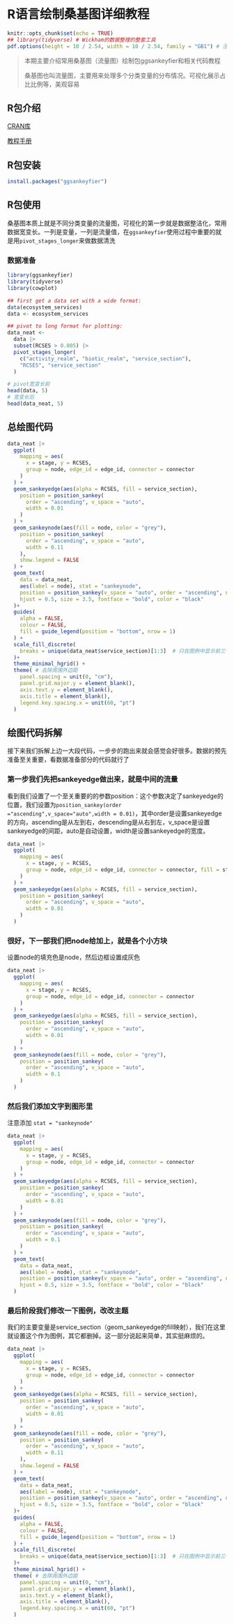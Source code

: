 # R语言绘制桑基图详细教程

```r
knitr::opts_chunk$set(echo = TRUE)
## library(tidyverse) # Wickham的数据整理的整套工具
pdf.options(height = 10 / 2.54, width = 10 / 2.54, family = "GB1") # 注意：此设置要放在最后
```

> 本期主要介绍常用桑基图（流量图）绘制包ggsankeyfier和相关代码教程
> 
> 桑基图也叫流量图，主要用来处理多个分类变量的分布情况。可视化展示占比比例等，美观容易

## R包介绍

[CRAN库](https://cran.r-project.org/web/packages/ggsankeyfier/index.html)

[教程手册](https://cran.r-project.org/web/packages/ggsankeyfier/vignettes/decorating.html)

## R包安装

```r
install.packages("ggsankeyfier")
```

## R包使用

桑基图本质上就是不同分类变量的流量图，可视化的第一步就是数据整洁化，常用数据宽变长。一列是变量，一列是流量值，在`ggsankeyfier`使用过程中重要的就是用`pivot_stages_longer`来做数据清洗

### 数据准备

```r
library(ggsankeyfier)
library(tidyverse)
library(cowplot)
```
```r

## first get a data set with a wide format:
data(ecosystem_services)
data <- ecosystem_services

## pivot to long format for plotting:
data_neat <-
  data |>
  subset(RCSES > 0.005) |>
  pivot_stages_longer(
    c("activity_realm", "biotic_realm", "service_section"),
    "RCSES", "service_section"
  )

# pivot宽变长前
head(data, 5)
# 宽变长后
head(data_neat, 5)
```

## 总绘图代码

```r
data_neat |>
  ggplot(
    mapping = aes(
      x = stage, y = RCSES,
      group = node, edge_id = edge_id, connector = connector
    )
  ) +
  geom_sankeyedge(aes(alpha = RCSES, fill = service_section),
    position = position_sankey(
      order = "ascending", v_space = "auto",
      width = 0.01
    )
  ) +
  geom_sankeynode(aes(fill = node, color = "grey"),
    position = position_sankey(
      order = "ascending", v_space = "auto",
      width = 0.11
    ),
    show.legend = FALSE
  ) +
  geom_text(
    data = data_neat,
    aes(label = node), stat = "sankeynode",
    position = position_sankey(v_space = "auto", order = "ascending", nudge_x = 0),
    hjust = 0.5, size = 3.5, fontface = "bold", color = "black"
  )+
  guides(
    alpha = FALSE,
    colour = FALSE,
    fill = guide_legend(position = "bottom", nrow = 1)
  ) +
  scale_fill_discrete(
    breaks = unique(data_neat$service_section)[1:3]  # 只在图例中显示前三个键
  )+
  theme_minimal_hgrid() +
  theme( # 去除周围外边距
    panel.spacing = unit(0, "cm"),
    panel.grid.major.y = element_blank(),
    axis.text.y = element_blank(),
    axis.title = element_blank(),
    legend.key.spacing.x = unit(60, "pt")
  ) 

```

## 绘图代码拆解

接下来我们拆解上边一大段代码，一步步的跑出来就会感觉会好很多。数据的预先准备至关重要，看数据准备部分的代码就行了

### 第一步我们先把sankeyedge做出来，就是中间的流量

看到我们设置了一个至关重要的的参数position：这个参数决定了sankeyedge的位置，我们设置为`position_sankey(order ="ascending",v_space="auto",width = 0.01)`，其中order是设置sankeyedge的方向，ascending是从左到右，descending是从右到左，v_space是设置sankeyedge的间距，auto是自动设置，width是设置sankeyedge的宽度。


```r
data_neat |>
  ggplot(
    mapping = aes(
      x = stage, y = RCSES,
      group = node, edge_id = edge_id, connector = connector, fill = stage
    )
  ) +
  geom_sankeyedge(aes(alpha = RCSES, fill = service_section),
    position = position_sankey(
      order = "ascending", v_space = "auto",
      width = 0.01
    )
  )

```

### 很好，下一部我们把node给加上，就是各个小方块

设置node的填充色是node，然后边框设置成灰色

```r
data_neat |>
  ggplot(
    mapping = aes(
      x = stage, y = RCSES,
      group = node, edge_id = edge_id, connector = connector
    )
  ) +
  geom_sankeyedge(aes(alpha = RCSES, fill = service_section),
    position = position_sankey(
      order = "ascending", v_space = "auto",
      width = 0.01
    )
  ) +
  geom_sankeynode(aes(fill = node, color = "grey"),
    position = position_sankey(
      order = "ascending", v_space = "auto",
      width = 0.1
    )
  )
```

### 然后我们添加文字到图形里

注意添加 `stat = "sankeynode"`

```r
data_neat |>
  ggplot(
    mapping = aes(
      x = stage, y = RCSES,
      group = node, edge_id = edge_id, connector = connector
    )
  ) +
  geom_sankeyedge(aes(alpha = RCSES, fill = service_section),
    position = position_sankey(
      order = "ascending", v_space = "auto",
      width = 0.01
    )
  ) +
  geom_sankeynode(aes(fill = node, color = "grey"),
    position = position_sankey(
      order = "ascending", v_space = "auto",
      width = 0.1
    )
  ) +
  geom_text(
    data = data_neat,
    aes(label = node), stat = "sankeynode",
    position = position_sankey(v_space = "auto", order = "ascending", nudge_x = 0),
    hjust = 0.5, size = 3.5, fontface = "bold", color = "black"
  )
```

### 最后阶段我们修改一下图例，改改主题

我们的主要变量是service_section（geom_sankeyedge的fill映射），我们在这里就设置这个作为图例，其它都删掉。这一部分说起来简单，其实挺麻烦的。

```r
data_neat |>
  ggplot(
    mapping = aes(
      x = stage, y = RCSES,
      group = node, edge_id = edge_id, connector = connector
    )
  ) +
  geom_sankeyedge(aes(alpha = RCSES, fill = service_section),
    position = position_sankey(
      order = "ascending", v_space = "auto",
      width = 0.01
    )
  ) +
  geom_sankeynode(aes(fill = node, color = "grey"),
    position = position_sankey(
      order = "ascending", v_space = "auto",
      width = 0.11
    ),
    show.legend = FALSE
  ) +
  geom_text(
    data = data_neat,
    aes(label = node), stat = "sankeynode",
    position = position_sankey(v_space = "auto", order = "ascending", nudge_x = 0),
    hjust = 0.5, size = 3.5, fontface = "bold", color = "black"
  )+
  guides(
    alpha = FALSE,
    colour = FALSE,
    fill = guide_legend(position = "bottom", nrow = 1)
  ) +
  scale_fill_discrete(
    breaks = unique(data_neat$service_section)[1:3]  # 只在图例中显示前三个键
  )+
  theme_minimal_hgrid() +
  theme( # 去除周围外边距
    panel.spacing = unit(0, "cm"),
    panel.grid.major.y = element_blank(),
    axis.text.y = element_blank(),
    axis.title = element_blank(),
    legend.key.spacing.x = unit(60, "pt")
  ) 
```
